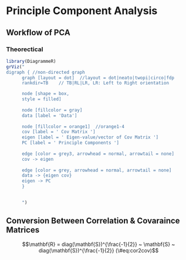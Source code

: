 # Principle Component Analysis {#PCA}

Workflow of PCA
--------------------------------

### Theorectical

```r
library(DiagrammeR)
grViz("
digraph { //non-directed graph
      graph [layout = dot]  //layout = dot|neato|twopi|circo|fdp
      rankdir=TB    // TB|RL|LR, LR: Left to Right orientation

      node [shape = box,
      style = filled]
      
      node [fillcolor = gray]
      data [label = 'Data']
      
      node [fillcolor = orange1]  //orange1-4
      cov [label = ' Cov Matrix ']
      eigen [label = ' Eigen-value/vector of Cov Matrix ']
      PC [label = ' Principle Components ']
      
      edge [color = grey3, arrowhead = normal, arrowtail = none]
      cov -> eigen
      
      edge [color = grey, arrowhead = normal, arrowtail = none]
      data -> {eigen cov}
      eigen -> PC
      }
      

      ")
```



Conversion Between Correlation & Covaraince Matrices
------------------------------------------------------

$$\mathbf{R} = diag(\mathbf{S})^{\frac{-1}{2}} ~ \mathbf{S} ~ diag(\mathbf{S})^{\frac{-1}{2}}
(\#eq:cor2cov)$$